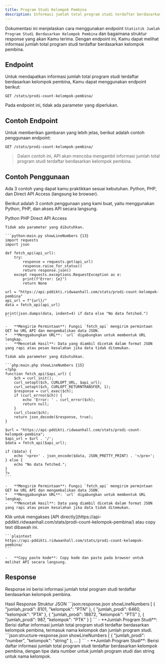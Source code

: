 ```yaml
---
title: Program Studi Kelompok Pembina
description: Informasi jumlah total program studi terdaftar berdasarkan kelompok pembina.
---
```


Dokumentasi ini menjelaskan cara menggunakan endpoint `Statistik Jumlah Program Studi Berdasarkan Kelompok Pembina` dan bagaimana struktur response yang akan Kamu terima. Dengan endpoint ini, Kamu dapat melihat informasi jumlah total program studi terdaftar berdasarkan kelompok pembina.

## Endpoint

Untuk mendapatkan informasi jumlah total program studi terdaftar berdasarkan kelompok pembina, Kamu dapat menggunakan endpoint berikut:

```plaintext
GET /stats/prodi-count-kelompok-pembina/
```

Pada endpoint ini, tidak ada parameter yang diperlukan.

## Contoh Endpoint

Untuk memberikan gambaran yang lebih jelas, berikut adalah contoh penggunaan endpoint:

```plaintext
GET /stats/prodi-count-kelompok-pembina/
```

> Dalam contoh ini, API akan mencoba mengambil informasi jumlah total program studi terdaftar berdasarkan kelompok pembina.

## Contoh Penggunaan

<Note type="danger" title="perhatian!">
  Ada 3 contoh yang dapat kamu praktikkan sesuai kebutuhan. Python, PHP, dan Direct API Access (langsung ke browser).
</Note>

Berikut adalah 3 contoh penggunaan yang kami buat, yaitu menggunakan Python, PHP, dan akses API secara langsung.

<Tabs defaultValue="python" className="pt-5 pb-1">
  <TabsList>
    <TabsTrigger value="python">Python</TabsTrigger>
    <TabsTrigger value="php">PHP</TabsTrigger>
    <TabsTrigger value="direct">Direct API Access</TabsTrigger>
  </TabsList>
  <TabsContent value="python">

    Tidak ada parameter yang dibutuhkan.

    ```python:main.py showLineNumbers {13}
    import requests
    import json

    def fetch_api(api_url):
        try:
            response = requests.get(api_url)
            response.raise_for_status()
            return response.json()
        except requests.exceptions.RequestException as e:
            print(f"Error: {e}")
            return None

    url = "https://api-pddikti.ridwaanhall.com/stats/prodi-count-kelompok-pembina"
    api_url = f"{url}/"
    data = fetch_api(api_url)

    print(json.dumps(data, indent=4) if data else "No data fetched.")
    ```

    -   **Mengirim Permintaan**: Fungsi `fetch_api` mengirim permintaan GET ke URL API dan mengembalikan data JSON.
    *   **Menggabungkan URL**: `url` digabungkan untuk membentuk URL lengkap.
    -   **Mencetak Hasil**: Data yang diambil dicetak dalam format JSON yang rapi atau pesan kesalahan jika data tidak ditemukan.
  </TabsContent>
  <TabsContent value="php">

    Tidak ada parameter yang dibutuhkan.

    ```php:main.php showLineNumbers {15}
    <?php
    function fetch_api($api_url) {
        $ch = curl_init();
        curl_setopt($ch, CURLOPT_URL, $api_url);
        curl_setopt($ch, CURLOPT_RETURNTRANSFER, 1);
        $response = curl_exec($ch);
        if (curl_errno($ch)) {
            echo 'Error: ' . curl_error($ch);
            return null;
        }
        curl_close($ch);
        return json_decode($response, true);
    }

    $url = "https://api-pddikti.ridwaanhall.com/stats/prodi-count-kelompok-pembina";
    $api_url = $url . '/';
    $data = fetch_api($api_url);

    if ($data) {
        echo '<pre>' . json_encode($data, JSON_PRETTY_PRINT) . '</pre>';
    } else {
        echo "No data fetched.";
    }
    ?>
    ```

    -   **Mengirim Permintaan**: Fungsi `fetch_api` mengirim permintaan GET ke URL API dan mengembalikan data JSON.
    *   **Menggabungkan URL**: `url` digabungkan untuk membentuk URL lengkap.
    -   **Mencetak Hasil**: Data yang diambil dicetak dalam format JSON yang rapi atau pesan kesalahan jika data tidak ditemukan.
  </TabsContent>
  <TabsContent value="direct">
    Klik untuk mengakses [API directly](https://api-pddikti.ridwaanhall.com/stats/prodi-count-kelompok-pembina/) atau copy text dibawah ini.

    ```plaintext
    https://api-pddikti.ridwaanhall.com/stats/prodi-count-kelompok-pembina/
    ```

    -   **Copy paste kode**: Copy kode dan paste pada browser untuk melihat API secara langsung.
  </TabsContent>
</Tabs>

## Response

Response ini berisi informasi jumlah total program studi terdaftar berdasarkan kelompok pembina.

<Tabs defaultValue="hasil" className="pt-5 pb-1">
  <TabsList>
    <TabsTrigger value="hasil">Hasil Response</TabsTrigger>
    <TabsTrigger value="struktur">Struktur JSON</TabsTrigger>
  </TabsList>
  <TabsContent value="hasil">
    ```json:response.json showLineNumbers
    [
         {
            "jumlah_prodi": 8101,
            "kelompok": "PTN"
        },
        {
             "jumlah_prodi": 6460,
            "kelompok": "PTA"
        },
        {
            "jumlah_prodi": 18872,
            "kelompok": "PTS"
        },
        {
            "jumlah_prodi": 987,
            "kelompok": "PTK"
        }
    ]
    ```
    -   **Jumlah Program Studi**: Berisi daftar informasi jumlah total program studi terdaftar berdasarkan kelompok pembina, termasuk nama kelompok dan jumlah program studi.
  </TabsContent>
  <TabsContent value="struktur">
    ```json:structure-response.json showLineNumbers
    [
        {
            "jumlah_prodi": "number",
            "kelompok": "string"
        },
        ...
    ]
    ```
    -   **Jumlah Program Studi**: Berisi daftar informasi jumlah total program studi terdaftar berdasarkan kelompok pembina, dengan tipe data number untuk jumlah program studi dan string untuk nama kelompok.
  </TabsContent>
</Tabs>